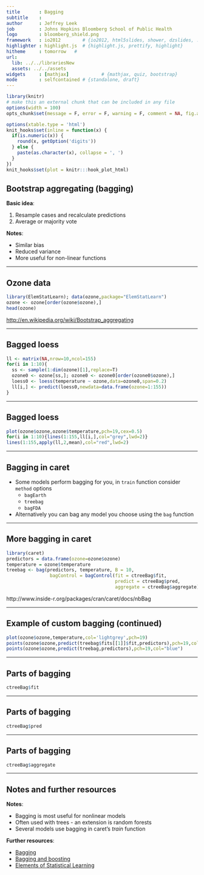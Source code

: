 ```yaml
---
title       : Bagging
subtitle    :
author      : Jeffrey Leek
job         : Johns Hopkins Bloomberg School of Public Health
logo        : bloomberg_shield.png
framework   : io2012        # {io2012, html5slides, shower, dzslides, ...}
highlighter : highlight.js  # {highlight.js, prettify, highlight}
hitheme     : tomorrow   #
url:
  lib: ../../librariesNew
  assets: ../../assets
widgets     : [mathjax]            # {mathjax, quiz, bootstrap}
mode        : selfcontained # {standalone, draft}
---
```



```r
library(knitr)
# make this an external chunk that can be included in any file
options(width = 100)
opts_chunk$set(message = F, error = F, warning = F, comment = NA, fig.align = 'center', dpi = 100, tidy = F, cache.path = '.cache/', fig.path = 'fig/')

options(xtable.type = 'html')
knit_hooks$set(inline = function(x) {
  if(is.numeric(x)) {
    round(x, getOption('digits'))
  } else {
    paste(as.character(x), collapse = ', ')
  }
})
knit_hooks$set(plot = knitr:::hook_plot_html)
```


## Bootstrap aggregating (bagging)

__Basic idea__:

1. Resample cases and recalculate predictions
2. Average or majority vote

__Notes__:

* Similar bias
* Reduced variance
* More useful for non-linear functions


---

## Ozone data

```r
library(ElemStatLearn); data(ozone,package="ElemStatLearn")
ozone <- ozone[order(ozone$ozone),]
head(ozone)
```
[http://en.wikipedia.org/wiki/Bootstrap_aggregating](http://en.wikipedia.org/wiki/Bootstrap_aggregating)


---

## Bagged loess

```r
ll <- matrix(NA,nrow=10,ncol=155)
for(i in 1:10){
  ss <- sample(1:dim(ozone)[1],replace=T)
  ozone0 <- ozone[ss,]; ozone0 <- ozone0[order(ozone0$ozone),]
  loess0 <- loess(temperature ~ ozone,data=ozone0,span=0.2)
  ll[i,] <- predict(loess0,newdata=data.frame(ozone=1:155))
}
```

---

## Bagged loess

```r
plot(ozone$ozone,ozone$temperature,pch=19,cex=0.5)
for(i in 1:10){lines(1:155,ll[i,],col="grey",lwd=2)}
lines(1:155,apply(ll,2,mean),col="red",lwd=2)
```


---

## Bagging in caret

* Some models perform bagging for you, in `train` function consider `method` options
    * `bagEarth`
    * `treebag`
    * `bagFDA`
* Alternatively you can bag any model you choose using the `bag` function

---

## More bagging in caret

```r
library(caret)
predictors = data.frame(ozone=ozone$ozone)
temperature = ozone$temperature
treebag <- bag(predictors, temperature, B = 10,
                bagControl = bagControl(fit = ctreeBag$fit,
                                        predict = ctreeBag$pred,
                                        aggregate = ctreeBag$aggregate))
```

http://www.inside-r.org/packages/cran/caret/docs/nbBag


---

## Example of custom bagging (continued)

```r
plot(ozone$ozone,temperature,col='lightgrey',pch=19)
points(ozone$ozone,predict(treebag$fits[[1]]$fit,predictors),pch=19,col="red")
points(ozone$ozone,predict(treebag,predictors),pch=19,col="blue")
```


---

## Parts of bagging

```r
ctreeBag$fit
```

---

## Parts of bagging

```r
ctreeBag$pred
```


---

## Parts of bagging

```r
ctreeBag$aggregate
```


---

## Notes and further resources

__Notes__:

* Bagging is most useful for nonlinear models
* Often used with trees - an extension is random forests
* Several models use bagging in caret's _train_ function

__Further resources__:

* [Bagging](http://en.wikipedia.org/wiki/Bootstrap_aggregating)
* [Bagging and boosting](http://stat.ethz.ch/education/semesters/FS_2008/CompStat/sk-ch8.pdf)
* [Elements of Statistical Learning](http://www-stat.stanford.edu/~tibs/ElemStatLearn/)

